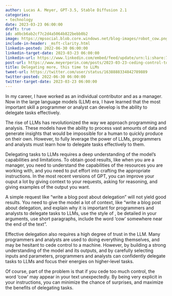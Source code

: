 ```yaml
---
author: Lucas A. Meyer, GPT-3.5, Stable Diffusion 2.1
categories:
- technology
date: 2023-03-23 06:00:00
draft: true
id: a0bcb6ab2cf7c2d4a5064b822bebb0b2
image: https://mpsocial.blob.core.windows.net/blog-images/robot_cow.png
include-in-header: _msft-clarity.html
linkedin-posted: 2022-06-30 06:00:00
linkedin-target-date: 2023-03-23 06:00:00
linkedin-url: https://www.linkedin.com/embed/feed/update/urn:li:share:7044654035869597696
post-url: https://www.meyerperin.com/posts/2023-03-23-ceding-control-to-llms.html
title: Delegating more, this time to LLMs
tweet-url: https://twitter.com/user/status/1638888334842789889
twitter-posted: 2022-06-30 06:00:00
twitter-target-date: 2023-03-23 06:00:00
---
```


In my career, I have worked as an individual contributor and as a manager. Now in the large language models (LLM) era, I have learned that the most important skill a programmer or analyst can develop is the ability to delegate tasks effectively.

The rise of LLMs has revolutionized the way we approach programming and analysis. These models have the ability to process vast amounts of data and generate insights that would be impossible for a human to quickly produce on their own. However, to fully leverage the power of LLMs, programmers and analysts must learn how to delegate tasks effectively to them.

Delegating tasks to LLMs requires a deep understanding of the model's capabilities and limitations. To obtain good results, like when you are a manager, you need to understand the capabilities of the resources you are working with, and you need to put effort into crafting the appropriate instructions. In the most recent versions of GPT, you can improve your ouput a lot by giving context to your requests, asking for reasoning, and giving examples of the output you want. 

A simple request like "write a blog post about delegation" will not yield good results. You need to give the model a lot of context, like "write a blog post about delegation, and explain why it is important for programmers and analysts to delegate tasks to LLMs, use the style of <some famous writer>, be detailed in your arguments, use short paragraphs, include the word 'cow' somewhere near the end of the text".

Effective delegation also requires a high degree of trust in the LLM. Many programmers and analysts are used to doing everything themselves, and may be hesitant to cede control to a machine. However, by building a strong understanding of the model and its outputs, and by carefully selecting inputs and parameters, programmers and analysts can confidently delegate tasks to LLMs and focus their energies on higher-level tasks. 

Of course, part of the problem is that if you cede too much control, the word 'cow' may appear in your text unexpectedly. By being very explicit in your instructions, you can minimize the chance of surprises, and maximize the benefits of delegating tasks.
